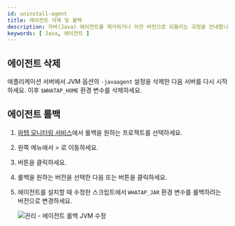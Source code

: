 ```yaml
---
id: uninstall-agent
title: 에이전트 삭제 및 롤백
description: 자바(Java) 에이전트를 제거하거나 이전 버전으로 되돌리는 과정을 안내합니다. 에이전트를 삭제할 때는 -javaagent JVM 옵션을 제거하고 서버를 재시작하는 단계, 환경 변수를 정리하는 과정을 포함합니다.
keywords: [ Java, 에이전트 ]
---
```


## 에이전트 삭제

애플리케이션 서버에서 JVM 옵션의 `-javaagent` 설정을 삭제한 다음 서버를 다시 시작하세요. 이후 `$WHATAP_HOME` 환경 변수를 삭제하세요.

## 에이전트 롤백

1. [와탭 모니터링 서비스](https://service.whatap.io)에서 롤백을 원하는 프로젝트를 선택하세요.

1. 왼쪽 메뉴에서 <Cmdname sid="side_management" className="uitext" /> &gt; <Cmdname sid="side_agentUpdate" className="uitext" />로 이동하세요.

1. <Cmdname sid="other_versions" className="uitext" /> 버튼을 클릭하세요.

1. 롤백을 원하는 버전을 선택한 다음 <Cmdname sid="selected_version" className="uitext" /> 또는 <Cmdname sid="selected_version_for_all" className="uitext" /> 버튼을 클릭하세요.

    <ImgLang img='agent_rollback_2.png' desc='관리 - 에이전트 롤백' />

1. 에이전트를 설치할 때 수정한 스크립트에서 `WHATAP_JAR` 환경 변수를 롤백하려는 버전으로 변경하세요.

    ![관리 - 에이전트 롤백 JVM 수정](/img/agent_rollback_3.png)